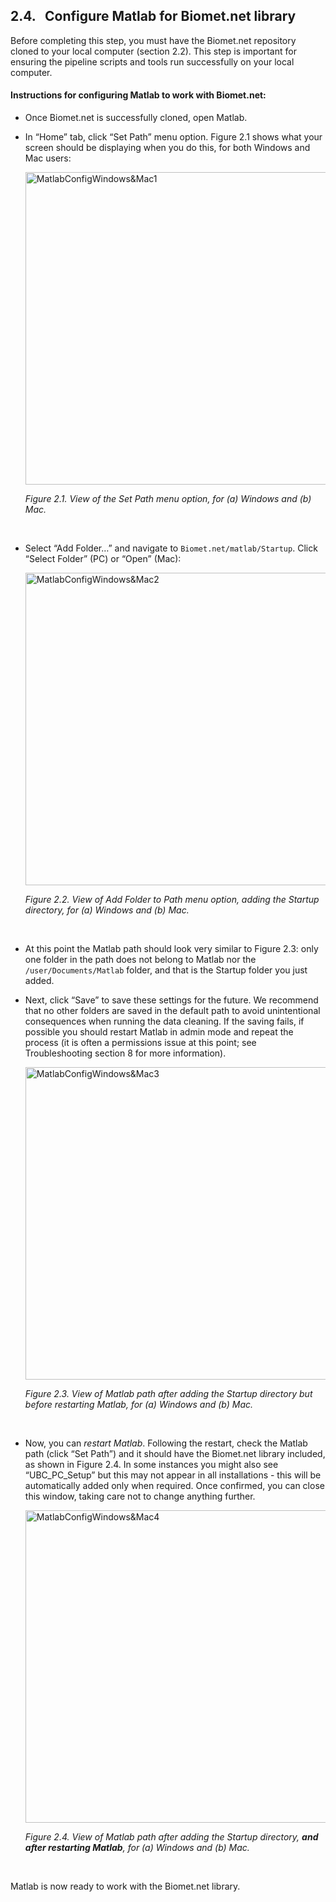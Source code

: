 ## 2.4. &nbsp; Configure Matlab for Biomet.net library

Before completing this step, you must have the Biomet.net repository cloned to your local computer (section 2.2). This step is important for ensuring the pipeline scripts and tools run successfully on your local computer. 

#### Instructions for configuring Matlab to work with Biomet.net:
* Once Biomet.net is successfully cloned, open Matlab.

* In “Home” tab, click “Set Path” menu option. Figure 2.1 shows what your screen should be displaying when you do this, for both Windows and Mac users:

    <img src="images/matlab/MatlabConfigWindows&Mac1.jpg" alt="MatlabConfigWindows&Mac1" width="500"/>
    
    *Figure 2.1. View of the Set Path menu option, for (a) Windows and (b) Mac.*

    </br>

* Select “Add Folder…” and navigate to `Biomet.net/matlab/Startup`. Click "Select Folder" (PC) or "Open" (Mac):

    <img src="images/matlab/MatlabConfigWindows&Mac2.jpg" alt="MatlabConfigWindows&Mac2" width="500"/>
    
    *Figure 2.2. View of Add Folder to Path menu option, adding the Startup directory, for (a) Windows and (b) Mac.*

    </br>

* At this point the Matlab path should look very similar to Figure 2.3: only one folder in the path does not belong to Matlab nor the `/user/Documents/Matlab` folder, and that is the Startup folder you just added.

* Next, click “Save” to save these settings for the future. We recommend that no other folders are saved in the default path to avoid unintentional consequences when running the data cleaning. If the saving fails, if possible you should restart Matlab in admin mode and repeat the process (it is often a permissions issue at this point; see Troubleshooting section 8 for more information).

    <img src="images/matlab/MatlabConfigWindows&Mac3.jpg" alt="MatlabConfigWindows&Mac3" width="500"/>
    
    *Figure 2.3. View of Matlab path after adding the Startup directory but before restarting Matlab, for (a) Windows and (b) Mac.*

    </br>


* Now, you can *restart Matlab*. Following the restart, check the Matlab path (click “Set Path”) and it should have the Biomet.net library included, as shown in Figure 2.4. In some instances you might also see “UBC_PC_Setup” but this may not appear in all installations - this will be automatically added only when required. Once confirmed, you can close this window, taking care not to change anything further.

    <img src="images/matlab/MatlabConfigWindows&Mac4.jpg" alt="MatlabConfigWindows&Mac4" width="500"/>
    
    *Figure 2.4. View of Matlab path after adding the Startup directory, **and after restarting Matlab**, for (a) Windows and (b) Mac.*

    </br>

Matlab is now ready to work with the Biomet.net library.

